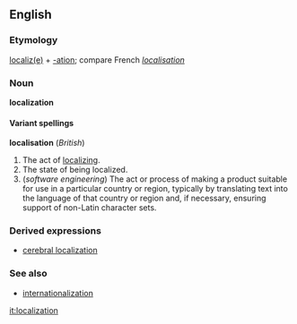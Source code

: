==English==
===Etymology===
[[localize|localiz(e)]] + [[-ation]]; compare French ''[[localisation#French|localisation]]''

===Noun===
'''localization'''

====Variant spellings====
'''localisation''' (''British'')

#The act of [[localize|localizing]].
#The state of being localized.
#(''software engineering'') The act or process of making a product suitable for use in a particular country or region, typically by translating text into the language of that country or region and, if necessary, ensuring support of non-Latin character sets.

===Derived expressions===
*[[cerebral localization]]

===See also===
*[[internationalization]]

[[it:localization]]